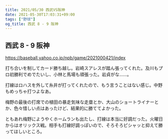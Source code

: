 ```yaml
---
title: 2021/05/30 西武VS阪神
date: 2021-05-30T17:03:31+09:00
tags: ["野球"]
og_title: 西武 8 - 9 阪神
---
```


## 西武 8 - 9 阪神

https://baseball.yahoo.co.jp/npb/game/2021000421/index

打ち合いを制してカード勝ち越し。岩崎スアレスが踏ん張ってくれた。及川もプロ初勝利でめでたいし、小林と馬場も頑張った。岩貞がな……。

打線はロハスを外して糸井が打ってくれたので、もう言うことはない感じ。中野もめっちゃ打つよなあ。

梅野の最後の打席での植田の暴走気味な走塁とか、大山のショートライナーとか、色々惜しい点はあったけど、結果的に勝ててよかった。

ともあれ梅野にようやくホームランも出たし、打線は本当に好調だった。火曜日からはオリックス戦。相手も打線好調っぽいので、そろそろピシャッと抑えて勝ってほしいところ。